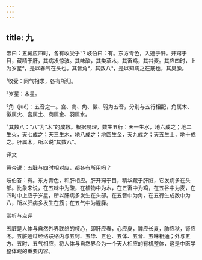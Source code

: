 ```yaml
---
---
---
```

title: 九
---




帝曰：五藏应四时，各有收受乎¹？岐伯曰：有。东方青色，入通于肝。开窍于目，藏精于肝，其病发惊骇。其味酸，其类草木，其畜鸡，其谷麦。其应四时，上为岁星²，是以春气在头也。其音角³，其数八⁴，是以知病之在筋也，其臭臊。

¹收受：同气相求，各有所归。

²岁星：木星。

³角（jué）：五音之一。宫、商、角、徵、羽为五音，分别与五行相配，角属木、徵属火、宫属土、商属金、羽属水。

⁴其数八：“八”为“木”的成数。根据易理，数生五行：天一生水，地六成之；地二生火，天七成之；天三生木，地八成之；地四生金，天九成之；天五生土，地十成之。肝属木，所以说“其数八”。

译文

黄帝说：五脏与四时相对应，都各有所用吗？

岐伯答：有。东方青色，和肝相应。肝开窍于目，精华藏于肝脏，它发病多在头部。比象来说，在五味中为酸，在植物中为木，在五畜中为鸡，在五谷中为麦，在四时中上应于岁星，所以肝病多发生在头部。在五音中为角，在五行生成数中为八，所以肝病多发生在筋；在五气中为腥臊。

赏析与点评

五脏是人体与自然外界联络的核心，即肝应春，心应夏，脾应长夏，肺应秋，肾应冬。五脏通过经络联络内与五窍、五华、五色、五体、五音、五味相通；外与五方、五时、五气相应，将人体与自然界合为一个天人相应的有机整体，这是中医学整体观的重要内容。
